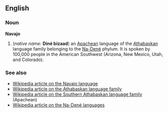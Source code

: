 ==English==
===Noun===
'''Navajo'''

# (''native name:'' '''Diné bizaad''') an [[Apache]]an language of the [[Athabaskan]] language family belonging to the [[Na-Dené]] phylum. It is spoken by 100,000 people in the American Southwest (Arizona, New Mexico, Utah, and Colorado).

===See also===
*[[w:Navajo language|Wikipedia article on the Navajo language]]
*[[w:Athabaskan languages|Wikipedia article on the Athabaskan language family]]
*[[w:Southern Athabaskan languages|Wikipedia article on the Southern Athabaskan language family]] (Apachean)
*[[w:Na-Dené languages|Wikipedia article on the Na-Dené languages]]